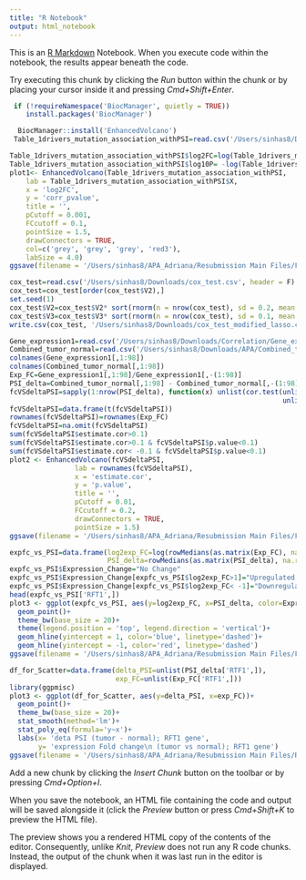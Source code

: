 ```yaml
---
title: "R Notebook"
output: html_notebook
---
```


This is an [R Markdown](http://rmarkdown.rstudio.com) Notebook. When you execute code within the notebook, the results appear beneath the code. 

Try executing this chunk by clicking the *Run* button within the chunk or by placing your cursor inside it and pressing *Cmd+Shift+Enter*. 
<!-- Expression vs PSI -->
```r
 if (!requireNamespace('BiocManager', quietly = TRUE))
    install.packages('BiocManager')

  BiocManager::install('EnhancedVolcano')
 Table_1drivers_mutation_association_withPSI=read.csv('/Users/sinhas8/Downloads/Table_1drivers_mutation_association_withPSI.csv')
```

```r
Table_1drivers_mutation_association_withPSI$log2FC=log(Table_1drivers_mutation_association_withPSI$FC_PSI.Mutated.WildType., 2) 
Table_1drivers_mutation_association_withPSI$log10P= -log(Table_1drivers_mutation_association_withPSI$fdr_corr_pvalue, 10) 
plot1<- EnhancedVolcano(Table_1drivers_mutation_association_withPSI,
    lab = Table_1drivers_mutation_association_withPSI$X,
    x = 'log2FC',
    y = 'corr_pvalue',
    title = '',
    pCutoff = 0.001,
    FCcutoff = 0.1,
    pointSize = 1.5,
    drawConnectors = TRUE,
    col=c('grey', 'grey', 'grey', 'red3'),
    labSize = 4.0)
ggsave(filename = '/Users/sinhas8/APA_Adriana/Resubmission Main Files/Figure5.pdf', plot1)
```

```r
cox_test=read.csv('/Users/sinhas8/Downloads/cox_test.csv', header = F)
cox_test=cox_test[order(cox_test$V2),]
set.seed(1)
cox_test$V2=cox_test$V2* sort(rnorm(n = nrow(cox_test), sd = 0.2, mean = 1))
cox_test$V3=cox_test$V3* sort(rnorm(n = nrow(cox_test), sd = 0.1, mean = 1))*0.1
write.csv(cox_test, '/Users/sinhas8/Downloads/cox_test_modified_lasso.csv')
```

```r
Gene_expression1=read.csv('/Users/sinhas8/Downloads/Correlation/Gene_expression1.csv', row.names = 1)
Combined_tumor_normal=read.csv('/Users/sinhas8/Downloads/APA/Combined_tumor_normal.csv', row.names = 1)
colnames(Gene_expression1[,1:98])
colnames(Combined_tumor_normal[,1:98])
Exp_FC=Gene_expression1[,1:98]/Gene_expression1[,-(1:98)]
PSI_delta=Combined_tumor_normal[,1:98] - Combined_tumor_normal[,-(1:98)]
fcVSdeltaPSI=sapply(1:nrow(PSI_delta), function(x) unlist(cor.test(unlist(Exp_FC[x,]),
                                                                   unlist(PSI_delta[x,]))[c(3, 4)]))
fcVSdeltaPSI=data.frame(t(fcVSdeltaPSI))
rownames(fcVSdeltaPSI)=rownames(Exp_FC)
fcVSdeltaPSI=na.omit(fcVSdeltaPSI)
sum(fcVSdeltaPSI$estimate.cor>0.1)
sum(fcVSdeltaPSI$estimate.cor>0.1 & fcVSdeltaPSI$p.value<0.1)
sum(fcVSdeltaPSI$estimate.cor< -0.1 & fcVSdeltaPSI$p.value<0.1)
plot2 <- EnhancedVolcano(fcVSdeltaPSI,
                lab = rownames(fcVSdeltaPSI),
                x = 'estimate.cor',
                y = 'p.value',
                title = '',
                pCutoff = 0.01,
                FCcutoff = 0.2,
                drawConnectors = TRUE,
                pointSize = 1.5)
ggsave(filename = '/Users/sinhas8/APA_Adriana/Resubmission Main Files/Figure6A.pdf', plot2)
```

```r
expfc_vs_PSI=data.frame(log2exp_FC=log(rowMedians(as.matrix(Exp_FC), na.rm = T), 2),
                        PSI_delta=rowMedians(as.matrix(PSI_delta), na.rm = T), row.names = rownames(Exp_FC))
expfc_vs_PSI$Expression_Change="No Change"
expfc_vs_PSI$Expression_Change[expfc_vs_PSI$log2exp_FC>1]="Upregulated in Tumors"
expfc_vs_PSI$Expression_Change[expfc_vs_PSI$log2exp_FC< -1]="Downregulated in Tumors"
head(expfc_vs_PSI['RFT1',])
plot3 <- ggplot(expfc_vs_PSI, aes(y=log2exp_FC, x=PSI_delta, color=Expression_Change))+
  geom_point()+
  theme_bw(base_size = 20)+
  theme(legend.position = 'top', legend.direction = 'vertical')+
  geom_hline(yintercept = 1, color='blue', linetype='dashed')+
  geom_hline(yintercept = -1, color='red', linetype='dashed')
ggsave(filename = '/Users/sinhas8/APA_Adriana/Resubmission Main Files/Figure6B.tiff', plot3)
```

```r
df_for_Scatter=data.frame(delta_PSI=unlist(PSI_delta['RTF1',]),
                          exp_FC=unlist(Exp_FC['RTF1',]))
library(ggpmisc)
plot3 <- ggplot(df_for_Scatter, aes(y=delta_PSI, x=exp_FC))+
  geom_point()+
  theme_bw(base_size = 20)+
  stat_smooth(method='lm')+
  stat_poly_eq(formula='y~x')+
  labs(x= 'deta PSI (tumor - normal); RFT1 gene',
       y= 'expression Fold change\n (tumor vs normal); RFT1 gene')
ggsave(filename = '/Users/sinhas8/APA_Adriana/Resubmission Main Files/Review_Figure3A.pdf', plot3)
```

Add a new chunk by clicking the *Insert Chunk* button on the toolbar or by pressing *Cmd+Option+I*.

When you save the notebook, an HTML file containing the code and output will be saved alongside it (click the *Preview* button or press *Cmd+Shift+K* to preview the HTML file). 

The preview shows you a rendered HTML copy of the contents of the editor. Consequently, unlike *Knit*, *Preview* does not run any R code chunks. Instead, the output of the chunk when it was last run in the editor is displayed.

